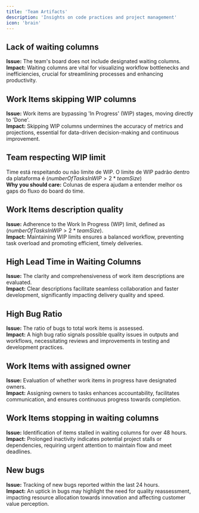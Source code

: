 ```yaml
---
title: 'Team Artifacts'
description: 'Insights on code practices and project management'
icon: 'brain'
---
```


## Lack of waiting columns
**Issue:** The team's board does not include designated waiting columns.\
**Impact:** Waiting columns are vital for visualizing workflow bottlenecks and inefficiencies, crucial for streamlining processes and enhancing productivity.
## Work Items skipping WIP columns
**Issue:** Work items are bypassing 'In Progress' (WIP) stages, moving directly to 'Done'.\
**Impact:** Skipping WIP columns undermines the accuracy of metrics and projections, essential for data-driven decision-making and continuous improvement.
## Team respecting WIP limit
Time está respeitando ou não limite de WIP. O limite de WIP padrão dentro da plataforma é $(numberOfTasksInWIP > 2 * teamSize)$\
**Why you should care:** Colunas de espera ajudam a entender melhor os gaps do fluxo do board do time.
## Work Items description quality
**Issue:** Adherence to the Work In Progress (WIP) limit, defined as $(numberOfTasksInWIP > 2 * teamSize)$.\
**Impact:** Maintaining WIP limits ensures a balanced workflow, preventing task overload and promoting efficient, timely deliveries.
## High Lead Time in Waiting Columns
**Issue:** The clarity and comprehensiveness of work item descriptions are evaluated.\
**Impact:** Clear descriptions facilitate seamless collaboration and faster development, significantly impacting delivery quality and speed.
## High Bug Ratio
**Issue:** The ratio of bugs to total work items is assessed.\
**Impact:** A high bug ratio signals possible quality issues in outputs and workflows, necessitating reviews and improvements in testing and development practices.
## Work Items with assigned owner
**Issue:** Evaluation of whether work items in progress have designated owners.\
**Impact:** Assigning owners to tasks enhances accountability, facilitates communication, and ensures continuous progress towards completion.
## Work Items stopping in waiting columns
**Issue:** Identification of items stalled in waiting columns for over 48 hours.\
**Impact:** Prolonged inactivity indicates potential project stalls or dependencies, requiring urgent attention to maintain flow and meet deadlines.
## New bugs
**Issue:** Tracking of new bugs reported within the last 24 hours.\
**Impact:** An uptick in bugs may highlight the need for quality reassessment, impacting resource allocation towards innovation and affecting customer value perception.
